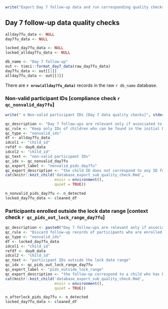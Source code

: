 ```r
write("Export Day 7 follow-up data and run corresponding quality checks", stderr())
```

## Day 7 follow-up data quality checks\n\n

```r
allday7fu_data <- NULL
day7fu_data <- NULL

locked_day7fu_data <- NULL
locked_allday7fu_data <- NULL
```

```r
db_name <- "Day 7 follow-up"
out <- timci::format_day7_data(raw_day7fu_data)
day7fu_data <- out[[1]]
allday7fu_data <- out[[3]]
```

There are **`r nrow(allday7fu_data)`** records in the raw `r db_name` database.

### Non-valid participant IDs [compliance check `r qc_nonvalid_day7fu`]\n\n

```r
write(" o Non-valid participant IDs [Day 7 data quality checks]", stderr())
```

```r
qc_description <- "Day 7 follow-ups are relevant only if associated to participants who were enrolled at Day 0."
qc_rule <- "Keep only IDs of children who can be found in the initial Day 0 database."
qc_type <- "nonvalid_ids"
df <- allday7fu_data
idcol1 <- "child_id"
refdf <- day0_data
idcol2 <- "child_id"
qc_text <- "non-valid participant IDs"
qc_idx <- qc_nonvalid_day7fu
qc_export_label <- "nonvalid_pids_day7fu"
qc_export_description <- "the child ID does not correspond to any ID found the locked Day 0 database"
cat(knitr::knit_child('database_export_sub_quality_check.Rmd',
                      envir = environment(),
                      quiet = TRUE))
```

```r
n_nonvalid_pids_day7fu <- n_detected
locked_day7fu_data <- cleaned_df
```

### Participants enrolled outside the lock date range [context check `r qc_pids_out_lock_range_day7fu`]\n\n

```r
qc_description <- paste0("Day 7 follow-ups are relevant only if associated to participants enrolled between the start date ", start_date, " and the lock date on ", lock_date, ".")
qc_rule <- "Discard follow-up records of participants who are enrolled in the Day 0 database outside the date range considered for the lock."
qc_type <- "nonvalid_ids"
df <- locked_day7fu_data
idcol1 <- "child_id"
refdf <- day0_data
idcol2 <- "child_id"
qc_text <- "participant IDs outside the lock date range"
qc_idx <- qc_pids_out_lock_range_day7fu
qc_export_label <- "pids_outside_lock_range"
qc_export_description <- "the follow-up correspond to a child who has been enrolled outside the date range for the lock"
cat(knitr::knit_child('database_export_sub_quality_check.Rmd',
                      envir = environment(),
                      quiet = TRUE))
```

```r
n_afterlock_pids_day7fu <- n_detected
locked_day7fu_data <- cleaned_df
```
